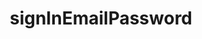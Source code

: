 ---
title: "signInEmailPassword"
openapi: post /signin/email-password
sidebarTitle: /signin/email-password
---